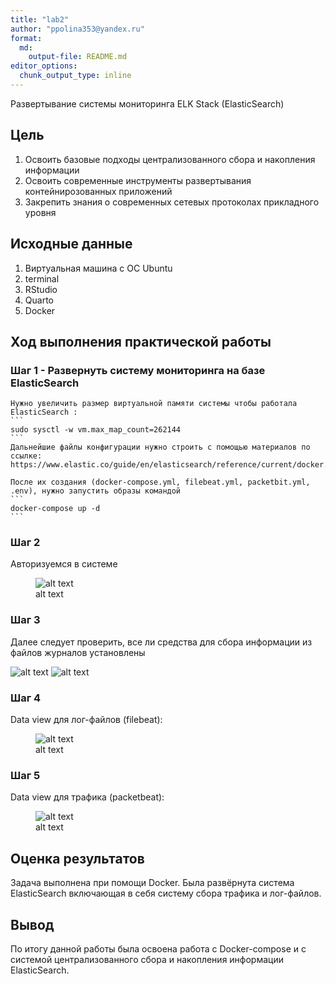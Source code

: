```yaml
---
title: "lab2"
author: "ppolina353@yandex.ru"
format:   
  md:
    output-file: README.md
editor_options: 
  chunk_output_type: inline
---
```

Развертывание системы мониторинга ELK Stack (ElasticSearch)

## Цель 

1. Освоить базовые подходы централизованного сбора и накопления информации
2. Освоить современные инструменты развертывания контейнирозованных приложений
3. Закрепить знания о современных сетевых протоколах прикладного уровня

## Исходные данные

1. Виртуальная машина с ОС Ubuntu
2. terminal
3. RStudio
4. Quarto
5. Docker

## Ход выполнения практической работы

### Шаг 1 - Развернуть систему мониторинга на базе ElasticSearch

    Нужно увеличить размер виртуальной памяти системы чтобы работала ElasticSearch :
    ```
    sudo sysctl -w vm.max_map_count=262144
    ```
    Дальнейшие файлы конфигурации нужно строить с помощью материалов по ссылке: https://www.elastic.co/guide/en/elasticsearch/reference/current/docker.html
    
    После их создания (docker-compose.yml, filebeat.yml, packetbit.yml, .env), нужно запустить образы командой
    ```
    docker-compose up -d
    ```

### Шаг 2

Авторизуемся в системе

![alt text](1.jpg)

### Шаг 3 

Далее следует проверить, все ли средства для сбора информации из файлов журналов установлены

![alt text](2.jpg)
![alt text](3.jpg)

### Шаг 4

Data view для лог-файлов (filebeat):

![alt text](4.jpg)

### Шаг 5

Data view для трафика (packetbeat):

![alt text](5.jpg)

## Оценка результатов

Задача выполнена при помощи Docker. 
Была развёрнута система ElasticSearch включающая в себя систему сбора трафика и лог-файлов.

## Вывод

По итогу данной работы была освоена работа с Docker-compose и с системой централизованного сбора и накопления информации ElasticSearch.
